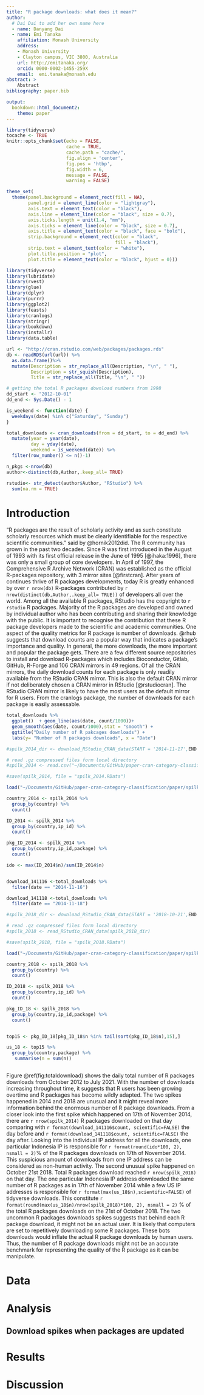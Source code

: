 ```yaml
---
title: "R package downloads: what does it mean?"
author:
  # Dai Dai to add her own name here
  - name: Danyang Dai
  - name: Emi Tanaka
    affiliation: Monash University
    address:
    - Monash University
    - Clayton campus, VIC 3800, Australia
    url: http://emitanaka.org/
    orcid: 0000-0002-1455-259X
    email:  emi.tanaka@monash.edu
abstract: >
    Abstract
bibliography: paper.bib

output: 
  bookdown::html_document2:
    theme: paper
---
```


```r
library(tidyverse)
tocache <- TRUE
knitr::opts_chunk$set(echo = FALSE, 
                      cache = TRUE,
                      cache.path = "cache/",
                      fig.align = 'center', 
                      fig.pos = 'htbp', 
                      fig.width = 6,
                      message = FALSE,
                      warning = FALSE)

theme_set(
  theme(panel.background = element_rect(fill = NA),
        panel.grid = element_line(color = "lightgray"),
        axis.text = element_text(color = "black"),
        axis.line = element_line(color = "black", size = 0.7),
        axis.ticks.length = unit(1.4, "mm"),
        axis.ticks = element_line(color = "black", size = 0.7),
        axis.title = element_text(color = "black", face = "bold"),
        strip.background = element_rect(color = "black",
                                        fill = "black"),
        strip.text = element_text(color = "white"),
        plot.title.position = "plot",
        plot.title = element_text(color = "black", hjust = 0)))
```


```r
library(tidyverse)
library(lubridate)
library(rvest)
library(glue)
library(dplyr)
library(purrr)
library(ggplot2)
library(feasts)
library(cranlogs)
library(stringr)
library(bookdown)
library(installr)
library(data.table)

```


```r
url <- "http://cran.rstudio.com/web/packages/packages.rds"
db <- readRDS(url(url)) %>% 
  as.data.frame()%>% 
  mutate(Description = str_replace_all(Description, "\n", " "),
         Description = str_squish(Description),
         Title = str_replace_all(Title, "\n", " "))

# getting the total R packages download numbers from 1998
dd_start <- "2012-10-01"
dd_end <- Sys.Date() - 1

is_weekend <- function(date) {
  weekdays(date) %in% c("Saturday", "Sunday")
}

total_downloads <- cran_downloads(from = dd_start, to = dd_end) %>% 
  mutate(year = year(date),
         day = yday(date),
         weekend = is_weekend(date)) %>% 
  filter(row_number() <= n()-1)

n_pkgs <-nrow(db)
author<-distinct(db,Author,.keep_all= TRUE)

rstudio<- str_detect(author$Author, "RStudio") %>% 
  sum(na.rm = TRUE)
```




# Introduction

"R packages are the result of scholarly activity and as such constitute scholarly resources which must be clearly identifiable for the respective scientific communities." said by @hornik2012did. The R community has grown in the past two decades. Since R was first introduced in the August of 1993 with its first official release in the June of 1995 [@ihaka:1996], there was only a small group of core developers. In April of 1997, the Comprehensive R Archive Network (CRAN) was established as the official R-packages repository, with 3 mirror sites [@firstcran]. After years of continues thrive of R packages developments, today R is greatly enhanced by over `r nrow(db)` R-packages contributed by `r nrow(distinct(db,Author,.keep_all= TRUE))` of developers all over the world. Among all the available R packages, RStudio has the copyright to `r rstudio` R packages. Majority of the R packages are developed and owned by individual author who has been contributing and sharing their knowledge with the public. It is important to recognise the contribution that these R package developers made to the scientific and academic communities. One aspect of the quality metrics for R package is  number of downloads. @rhub suggests that download counts are a popular way that indicates a package's importance and quality. In general, the more downloads, the more important and popular the package gets. There are a few different source repositories to install and download R-packages which includes Bioconductor, Gitlab, GitHub, R-Forge and 106 CRAN mirrors in 49 regions. Of all the CRAN mirrors, the daily download counts for each package is only readily available from the RStudio CRAN mirror. This is also the default CRAN mirror if not deliberately chosen a CRAN mirror in RStudio [@rstudiocran]. The RStudio CRAN mirror is likely to have the most users as the default mirror for R users. From the cranlogs package, the number of downloads for each package is easily assessable. 


```r
total_downloads %>%
  ggplot()  + geom_line(aes(date, count/1000))+
  geom_smooth(aes(date, count/1000),stat = "smooth") +
  ggtitle("Daily number of R pakcages downloads") +
  labs(y= "Number of R packages downloads", x = "Date")
```

```r
#spilk_2014_dir <- download_RStudio_CRAN_data(START = '2014-11-17',END = '2014-11-17', log_folder="/Users/daidanyang/Documents/GitHub/paper-cran-category-classification/paper/Data")

# read .gz compressed files form local directory
#spilk_2014 <- read.csv("~/Documents/GitHub/paper-cran-category-classification/paper/Data/2014-11-17.csv.gz")

#save(spilk_2014, file = "spilk_2014.RData")

load("~/Documents/GitHub/paper-cran-category-classification/paper/spilk_2014.RData")

country_2014 <- spilk_2014 %>%  
  group_by(country) %>% 
  count()

ID_2014 <- spilk_2014 %>%  
  group_by(country,ip_id) %>% 
  count()

pkg_ID_2014 <- spilk_2014 %>%  
  group_by(country,ip_id,package) %>% 
  count()

ido <- max(ID_2014$n)/sum(ID_2014$n)


download_141116 <-total_downloads %>% 
  filter(date == "2014-11-16")

download_141118 <-total_downloads %>% 
  filter(date == "2014-11-18")

```

```r

#spilk_2018_dir <- download_RStudio_CRAN_data(START = '2018-10-21',END = '2018-10-21', log_folder="/Users/daidanyang/Documents/GitHub/paper-cran-category-classification/paper/Data")

# read .gz compressed files form local directory
#spilk_2018 <- read_RStudio_CRAN_data(spilk_2018_dir)

#save(spilk_2018, file = "spilk_2018.RData")

load("~/Documents/GitHub/paper-cran-category-classification/paper/spilk_2018.RData")

country_2018 <- spilk_2018 %>%  
  group_by(country) %>% 
  count()

ID_2018 <- spilk_2018 %>%  
  group_by(country,ip_id) %>% 
  count()

pkg_ID_18 <- spilk_2018 %>%  
  group_by(country,ip_id,package) %>% 
  count()


top15 <- pkg_ID_18[pkg_ID_18$n %in% tail(sort(pkg_ID_18$n),15),]

us_18 <- top15 %>% 
  group_by(country,package) %>% 
   summarise(n = sum(n))



```


Figure \@ref(fig:totaldownload) shows the daily total number of R packages downloads from October 2012 to July 2021. With the number of downloads increasing throughout time, it suggests that R users has been growing overtime and R packages has become wildly adapted. The two spikes happened in 2014 and 2018 are unusual and it might reveal more information behind the enormous number of R package downloads. From a closer look into the first spike which happened on 17th of November 2014, there are `r nrow(spilk_2014)` R packages downloaded on that day comparing with `r format(download_141116$count, scientific=FALSE)` the day before and `r format(download_141118$count, scientific=FALSE)` the day after. Looking into the individual IP address for all the downloads, one particular Indonesia IP is responsible for `r format(round(ido*100, 2), nsmall = 2)`\% of the R packages downloads on 17th of November 2014. This suspicious amount of downloads from one IP address can be considered as non-human activity. The second unusual spike happened on October 21st 2018. Total R packages download reached `r nrow(spilk_2018)` on that day. The one particular Indonesia IP address downloaded the same number of R packages as in 17th of November 2014 while a few US IP addresses is responsible for `r format(max(us_18$n),scientific=FALSE) ` of tidyverse downloads. This constitute  `r format(round(max(us_18$n)/nrow(spilk_2018)*100, 2), nsmall = 2)` \% of the total R packages downloads on the 21st of October 2018. The two uncommon R packages downloads spikes suggests that behind each R package download, it might not be an actual user. It is likely that computers are set to repetitively downloading some R packages. These bots downloads would inflate the actual R package downloads by human users. Thus, the number of R package downloads might not be an accurate benchmark for representing the quality of the R package as it can be manipulate.  




# Data


# Analysis

## Download spikes when packages are updated



# Results



# Discussion

